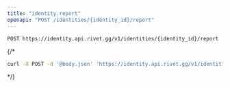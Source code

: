 ```yaml
---
title: "identity.report"
openapi: "POST /identities/{identity_id}/report"
---
```


```
POST https://identity.api.rivet.gg/v1/identities/{identity_id}/report
```


{/*<RequestExample>
```bash curl
curl -X POST -d '@body.json' 'https://identity.api.rivet.gg/v1/identities/{identity_id}/report'
```
</RequestExample>*/}
